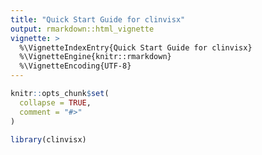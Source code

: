 ```yaml
---
title: "Quick Start Guide for clinvisx"
output: rmarkdown::html_vignette
vignette: >
  %\VignetteIndexEntry{Quick Start Guide for clinvisx}
  %\VignetteEngine{knitr::rmarkdown}
  %\VignetteEncoding{UTF-8}
---
```


```r
knitr::opts_chunk$set(
  collapse = TRUE,
  comment = "#>"
)
```

```r
library(clinvisx)
```
